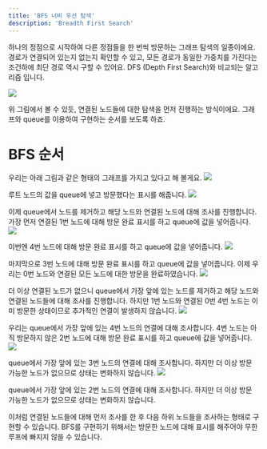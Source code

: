 ```yaml
---
title: 'BFS 너비 우선 탐색'
description: 'Breadth First Search'
---
```


하나의 정점으로 시작하여 다른 정점들을 한 번씩 방문하는 그래프 탐색의 일종이에요.
경로가 연결되어 있는지 없는지 확인할 수 있고, 모든 경로가 동일한 가중치를 가진다는 조건하에 최단 경로 역시 구할 수 있어요.
DFS (Depth First Search)와 비교되는 알고리즘 입니다.

![](assets/bfs/00.gif)

위 그림에서 볼 수 있듯, 연결된 노드들에 대한 탐색을 먼저 진행하는 방식이에요.
그래프와 queue를 이용하여 구현하는 순서를 보도록 하죠.

# BFS 순서

우리는 아래 그림과 같은 형태의 그래프를 가지고 있다고 해 볼게요.
![](assets/bfs/01.PNG)

루트 노드의 값을 queue에 넣고 방문했다는 표시를 해줍니다.
![](assets/bfs/02.PNG)

이제 queue에서 노드를 제거하고 해당 노드와 연결된 노드에 대해 조사를 진행합니다.
가장 먼저 연결된 1번 노드에 대해 방문 완료 표시를 하고 queue에 값을 넣어줍니다.
![](assets/bfs/03.PNG)

이번엔 4번 노드에 대해 방문 완료 표시를 하고 queue에 값을 넣어줍니다.
![](assets/bfs/04.PNG)

마지막으로 3번 노드에 대해 방문 완료 표시를 하고 queue에 값을 넣어줍니다.
이제 우리는 0번 노드와 연결된 모든 노드에 대한 방문을 완료하였습니다.
![](assets/bfs/05.PNG)

더 이상 연결된 노드가 없으니 queue에서 가장 앞에 있는 노드를 제거하고 해당 노드와 연결된 노드들에 대해 조사를 진행합니다.
하지만 1번 노드와 연결된 0번 4번 노드는 이미 방문한 상태이므로 추가적인 연결이 발생하지 않습니다.
![](assets/bfs/06.PNG)

우리는 queue에서 가장 앞에 있는 4번 노드의 연결에 대해 조사합니다.
4번 노드는 아직 방문하지 않은 2번 노드에 대해 방문 완료 표시를 하고 queue에 값을 넣어줍니다.
![](assets/bfs/07.PNG)

queue에서 가장 앞에 있는 3번 노드의 연결에 대해 조사합니다.
하지만 더 이상 방문 가능한 노드가 없으므로 상태는 변화하지 않습니다.
![](assets/bfs/08.PNG)

queue에서 가장 앞에 있는 2번 노드의 연결에 대해 조사합니다.
하지만 더 이상 방문 가능한 노드가 없으므로 상태는 변화하지 않습니다.

이처럼 연결된 노드들에 대해 먼저 조사를 한 후 다음 하위 노드들을 조사하는 형태로 구현할 수 있습니다.
BFS를 구현하기 위해서는 방문한 노드에 대해 표시를 해주어야 무한 루프에 빠지지 않을 수 있습니다.